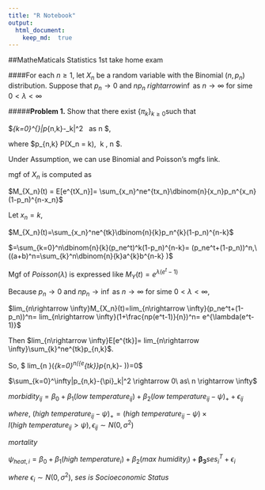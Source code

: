 ```yaml
---
title: "R Notebook"
output: 
  html_document:
    keep_md:  true
---
```


##MatheMaticals Statistics 1st take home exam



####For each  $n \geq 1$, let $X_n$ be a random variable with the Binomial $(n,p_n)$ distribution. Suppose that $p_n \rightarrow 0$ and $n{p_n} \ rightarrow \inf$ as $n \rightarrow \infty$ for sime $0< \lambda<  \infty$


#####**Problem 1.** Show that there exist $\{ {{\pi}_k} \}_{k \geq 0}$such that

$\sum_{k=0}^{\infty}|p_{n,k}-\pi_k|^2 \rightarrow 0\  as\ n \rightarrow \infty $,

where $p_{n,k} \equiv P(X_n = k),\  k \geq 0,\ n \geq 1 $.

Under Assumption, we can use Binomial and Poisson's mgfs link.

mgf of $X_n$ is computed as 

$M_{X_n}(t) = E[e^{tX_n}]= \sum_{x_n}^ne^{tx_n}\dbinom{n}{x_n}p_n^{x_n}(1-p_n)^{n-x_n}$

Let   $x_n = k$,

$M_{X_n}(t)=\sum_{x_n}^ne^{tk}\dbinom{n}{k}p_n^{k}(1-p_n)^{n-k}$

$=\sum_{k=0}^n\dbinom{n}{k}(p_ne^t)^k(1-p_n)^{n-k}= (p_ne^t+(1-p_n))^n,\ ((a+b)^n=\sum_{k}^n\dbinom{n}{k}a^{k}b^{n-k} )$


Mgf of $Poisson(\lambda)$ is expressed like $M_Y(t)=e^{\lambda(e^t-1)}$

Because $p_n \rightarrow 0$ and $n{p_n} \rightarrow \inf$ as $n \rightarrow \infty$ for sime $0< \lambda<  \infty$, 

$lim_{n\rightarrow \infty}M_{X_n}(t)=lim_{n\rightarrow \infty}(p_ne^t+(1-p_n))^n= lim_{n\rightarrow \infty}(1+\frac{np(e^t-1)}{n})^n= e^{\lambda(e^t-1)}$


Then $lim_{n\rightarrow \infty}E[e^{tk}]= lim_{n\rightarrow \infty}\sum_{k}^ne^{tk}p_{n,k}$. 

So, $ lim_{n \rightarrow \infty}(\sum_{k=0}^n({e^{tk}}p_{n,k}- \frac{e^{\lambda(e^t-1)}}{(n+1)e^{tk}}))=0$

$\sum_{k=0}^\infty|p_{n,k}-{\pi}_k|^2 \rightarrow 0\ as\ n \rightarrow \infty$


$morbidity_{ij} = \beta_0 + \beta_1(low\ temperature_{ij})+\beta_2(low\ temperature_{ij} - \psi)_{+} + \epsilon_{ij}$

$where,\ (high\ temperature_{ij} - \psi)_{+}= (high\ temperature_{ij}-\psi)\times I(high\ temperature_{ij} > \psi), \epsilon_{ij} \sim N(0,\sigma^2)$

$mortality$


$\psi_{heat,i}=\beta_0 + \beta_1(high\ temperature_i)+ \beta_2(max\ humidity_i)+ \mathbf{\beta_3}ses_i^T + \epsilon_i$

$where\ \epsilon_i \sim N(0,\sigma^2),\ ses\ is\ Socioeconomic\ Status$